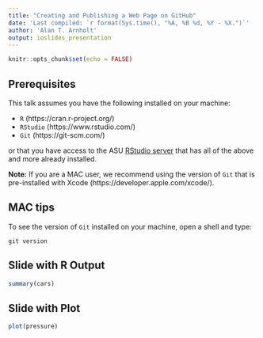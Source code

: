 ```yaml
---
title: "Creating and Publishing a Web Page on GitHub"
date: 'Last compiled: `r format(Sys.time(), "%A, %B %d, %Y - %X.")`'
author: 'Alan T. Arnholt'
output: ioslides_presentation
---
```


```r
knitr::opts_chunk$set(echo = FALSE)
```

## Prerequisites

This talk assumes you have the following installed on your machine:

* `R` (https://cran.r-project.org/) 
* `RStudio` (https://www.rstudio.com/)
* `Git` (https://git-scm.com/)

or that you have access to the ASU [RStudio server](https://mathr.math.appstate.edu/auth-sign-in) that has all of the above and more already installed.

**Note:** If you are a MAC user, we recommend using the version of `Git` that is pre-installed with Xcode (https://developer.apple.com/xcode/).


## MAC tips

To see the version of `Git` installed on your machine, open a shell and type:

```engine
git version
```

## Slide with R Output

```r
summary(cars)
```

## Slide with Plot

```r
plot(pressure)
```

